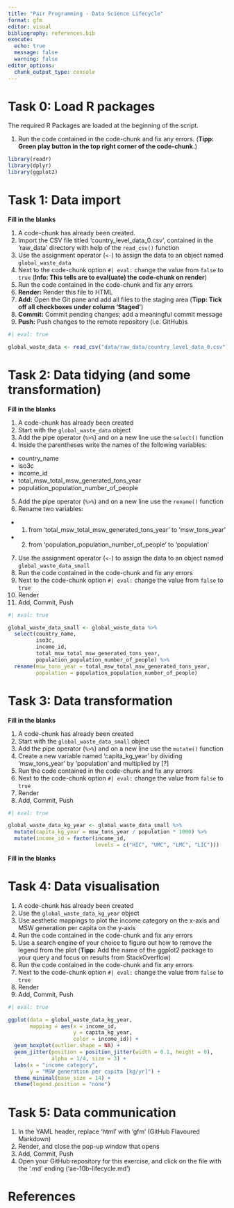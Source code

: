 ```yaml
---
title: "Pair Programming - Data Science Lifecycle"
format: gfm
editor: visual
bibliography: references.bib
execute:
  echo: true
  message: false
  warning: false
editor_options: 
  chunk_output_type: console
---
```


# Task 0: Load R packages

The required R Packages are loaded at the beginning of the script. 

1. Run the code contained in the code-chunk and fix any errors. (**Tipp: Green play button in the top right corner of the code-chunk.**)

```r

library(readr)
library(dplyr)
library(ggplot2)
```

# Task 1: Data import

**Fill in the blanks**

1. A code-chunk has already been created.
2. Import the CSV file titled 'country_level_data_0.csv', contained in the 'raw_data' directory with help of the `read_csv()` function
3. Use the assignment operator (`<-`) to assign the data to an object named `global_waste_data`
4. Next to the code-chunk option `#| eval:` change the value from `false` to `true` (**Info: This tells are to eval(uate) the code-chunk on render**)
5. Run the code contained in the code-chunk and fix any errors
6. **Render:** Render this file to HTML
7. **Add:** Open the Git pane and add all files to the staging area (**Tipp: Tick off all checkboxes under column 'Staged'**)
8. **Commit:** Commit pending changes; add a meaningful commit message
9. **Push:** Push changes to the remote repository (i.e. GitHub)s

```r
#| eval: true

global_waste_data <- read_csv("data/raw_data/country_level_data_0.csv")
```

# Task 2: Data tidying (and some transformation)

**Fill in the blanks**

1. A code-chunk has already been created
2. Start with the `global_waste_data` object
3. Add the pipe operator (`%>%`) and on a new line use the `select()` function
4. Inside the parentheses write the names of the following variables:
  - country_name
  - iso3c
  - income_id
  - total_msw_total_msw_generated_tons_year
  - population_population_number_of_people
5. Add the pipe operator (`%>%`) and on a new line use the `rename()` function
6. Rename two variables:
  - (1) from 'total_msw_total_msw_generated_tons_year' to 'msw_tons_year'
  - (2) from 'population_population_number_of_people' to 'population'
7. Use the assignment operator (`<-`) to assign the data to an object named `global_waste_data_small`
8. Run the code contained in the code-chunk and fix any errors
9. Next to the code-chunk option `#| eval:` change the value from `false` to `true`
10. Render
11. Add, Commit, Push

```r
#| eval: true

global_waste_data_small <- global_waste_data %>% 
  select(country_name, 
         iso3c, 
         income_id, 
         total_msw_total_msw_generated_tons_year, 
         population_population_number_of_people) %>% 
  rename(msw_tons_year = total_msw_total_msw_generated_tons_year,
         population = population_population_number_of_people) 
```

# Task 3: Data transformation

**Fill in the blanks**

1. A code-chunk has already been created
2. Start with the `global_waste_data_small` object
3. Add the pipe operator (`%>%`) and on a new line use the `mutate()` function
4. Create a new variable named 'capita_kg_year' by dividing 'msw_tons_year' by 'population' and multiplied by [?]
5. Run the code contained in the code-chunk and fix any errors
6. Next to the code-chunk option `#| eval:` change the value from `false` to `true`
7. Render
8. Add, Commit, Push

```r
#| eval: true

global_waste_data_kg_year <- global_waste_data_small %>% 
  mutate(capita_kg_year = msw_tons_year / population * 1000) %>% 
  mutate(income_id = factor(income_id, 
                            levels = c("HIC", "UMC", "LMC", "LIC")))

```

**Fill in the blanks**

# Task 4: Data visualisation

1. A code-chunk has already been created
2. Use the `global_waste_data_kg_year` object
3. Use aesthetic mappings to plot the income category on the x-axis and MSW generation per capita on the y-axis
4. Run the code contained in the code-chunk and fix any errors
5. Use a search engine of your choice to figure out how to remove the legend from the plot (**Tipp:** Add the name of the ggplot2 package to your query and focus on results from StackOverflow)
6. Run the code contained in the code-chunk and fix any errors
7. Next to the code-chunk option `#| eval:` change the value from `false` to `true`
8. Render
9. Add, Commit, Push

```r
#| eval: true

ggplot(data = global_waste_data_kg_year,
       mapping = aes(x = income_id, 
                     y = capita_kg_year,
                     color = income_id)) +
  geom_boxplot(outlier.shape = NA) +
  geom_jitter(position = position_jitter(width = 0.1, height = 0),
              alpha = 1/4, size = 3) +
  labs(x = "income category",
       y = "MSW generation per capita [kg/yr]") +
  theme_minimal(base_size = 14) +
  theme(legend.position = "none")
```

# Task 5: Data communication

1. In the YAML header, replace 'html' with 'gfm' (GitHub Flavoured Markdown)
2. Render, and close the pop-up window that opens
3. Add, Commit, Push
4. Open your GitHub repository for this exercise, and click on the file with the '.md' ending ('ae-10b-lifecycle.md')

# References
